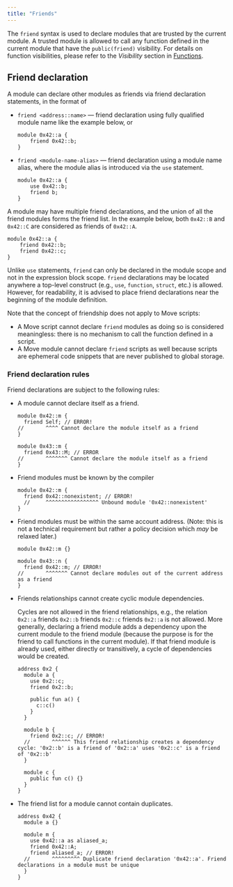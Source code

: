 ```yaml
---
title: "Friends"
---
```


The `friend` syntax is used to declare modules that are trusted by the current module.
A trusted module is allowed to call any function defined in the current module that have the `public(friend)` visibility.
For details on function visibilities, please refer to the _Visibility_ section in [Functions](/build/smart-contracts/book/functions).

## Friend declaration

A module can declare other modules as friends via friend declaration statements, in the format of

- `friend <address::name>` — friend declaration using fully qualified module name like the example below, or

  ```move
  module 0x42::a {
      friend 0x42::b;
  }
  ```

- `friend <module-name-alias>` — friend declaration using a module name alias, where the module alias is introduced via the `use` statement.

  ```move
  module 0x42::a {
      use 0x42::b;
      friend b;
  }
  ```

A module may have multiple friend declarations, and the union of all the friend modules forms the friend list.
In the example below, both `0x42::B` and `0x42::C` are considered as friends of `0x42::A`.

```move
module 0x42::a {
    friend 0x42::b;
    friend 0x42::c;
}
```

Unlike `use` statements, `friend` can only be declared in the module scope and not in the expression block scope.
`friend` declarations may be located anywhere a top-level construct (e.g., `use`, `function`, `struct`, etc.) is allowed.
However, for readability, it is advised to place friend declarations near the beginning of the module definition.

Note that the concept of friendship does not apply to Move scripts:

- A Move script cannot declare `friend` modules as doing so is considered meaningless: there is no mechanism to call the function defined in a script.
- A Move module cannot declare `friend` scripts as well because scripts are ephemeral code snippets that are never published to global storage.

### Friend declaration rules

Friend declarations are subject to the following rules:

- A module cannot declare itself as a friend.

  ```move
  module 0x42::m {
    friend Self; // ERROR!
  //       ^^^^ Cannot declare the module itself as a friend
  }

  module 0x43::m {
    friend 0x43::M; // ERROR
  //       ^^^^^^^ Cannot declare the module itself as a friend
  }
  ```

- Friend modules must be known by the compiler

  ```move
  module 0x42::m {
    friend 0x42::nonexistent; // ERROR!
    //     ^^^^^^^^^^^^^^^^^ Unbound module '0x42::nonexistent'
  }
  ```

- Friend modules must be within the same account address. (Note: this is not a technical requirement but rather a policy decision which _may_ be relaxed later.)

  ```move
  module 0x42::m {}

  module 0x43::n {
    friend 0x42::m; // ERROR!
  //       ^^^^^^^ Cannot declare modules out of the current address as a friend
  }
  ```

- Friends relationships cannot create cyclic module dependencies.

  Cycles are not allowed in the friend relationships, e.g., the relation `0x2::a` friends `0x2::b` friends `0x2::c` friends `0x2::a` is not allowed.
  More generally, declaring a friend module adds a dependency upon the current module to the friend module (because the purpose is for the friend to call functions in the current module).
  If that friend module is already used, either directly or transitively, a cycle of dependencies would be created.

  ```move
  address 0x2 {
    module a {
      use 0x2::c;
      friend 0x2::b;

      public fun a() {
        c::c()
      }
    }

    module b {
      friend 0x2::c; // ERROR!
    //       ^^^^^^ This friend relationship creates a dependency cycle: '0x2::b' is a friend of '0x2::a' uses '0x2::c' is a friend of '0x2::b'
    }

    module c {
      public fun c() {}
    }
  }
  ```

- The friend list for a module cannot contain duplicates.

  ```move
  address 0x42 {
    module a {}

    module m {
      use 0x42::a as aliased_a;
      friend 0x42::A;
      friend aliased_a; // ERROR!
    //       ^^^^^^^^^ Duplicate friend declaration '0x42::a'. Friend declarations in a module must be unique
    }
  }
  ```
